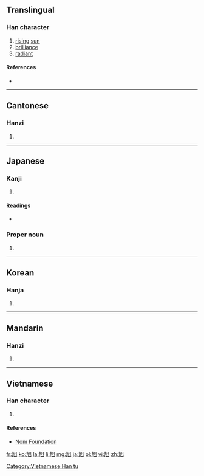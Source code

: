 {{also|旯}}
==Translingual==

===Han character===
{{Han char|rn=72|rad=日|as=02|sn=6|four=4601<sub>0</sub>|canj=大弓日 (KNA)|ids=⿺[[九]][[日]]}}

# [[rising]] [[sun]]
# [[brilliance]]
# [[radiant]]

====References====
* {{Han ref|kx=0489.190|dkj=13747|dj=0851.010|hdz=21485.040|uh=65ED|ud=26093|bh=A6B0|bd=42672}}

----

==Cantonese==

===Hanzi===
{{yue-hanzi|jyut=[[juk1]]|y=yuk1}}

# {{defn|lang=yue|sort=日02}}

----

==Japanese==

===Kanji===
{{ja-kanji|grade=|rs=日02}}

# {{defn|lang=ja|sort=日02}}

====Readings====
* {{ja-readings|on=[[きょく]] (kyoku)|kun=[[あさひ]] (asahi)}}

===Proper noun===
{{ja-pos|あきら|proper}}

# {{given name|male|lang=ja|sort=あきら}}

----

==Korean==

===Hanja===
{{ko-hanja|hangeul=욱|eumhun=|rv=uk|mr=uk|y=wuk}}

# {{defn|lang=ko|sort=日02}}

----

==Mandarin==

===Hanzi===
{{cmn-hanzi|pin=[[xù]] ([[xu4]])|wg=hsü<sup>4</sup>}}
# {{defn|lang=cmn|sort=日02}}

----

==Vietnamese==
===Han character===
{{vi-hantu|[[hóc]], [[húc]]|rs=日02}}

# {{defn|lang=vi|sort=日02}}

====References====
*[http://nomfoundation.org/common/nom_details.php?codepoint=65ed Nom Foundation]

[[Category:Vietnamese Han tu]]

[[fr:旭]]
[[ko:旭]]
[[la:旭]]
[[li:旭]]
[[mg:旭]]
[[ja:旭]]
[[pl:旭]]
[[vi:旭]]
[[zh:旭]]